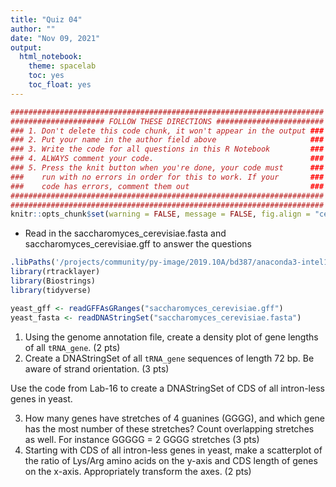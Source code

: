 ```yaml
---
title: "Quiz 04"
author: ""
date: "Nov 09, 2021"
output: 
  html_notebook:
    theme: spacelab
    toc: yes
    toc_float: yes
---
```


<style type="text/css">
.main-container {
  max-width: 1300px;
  margin-left: auto;
  margin-right: auto;
}
</style>

```r
######################################################################
##################### FOLLOW THESE DIRECTIONS ########################
### 1. Don't delete this code chunk, it won't appear in the output ###
### 2. Put your name in the author field above                     ###
### 3. Write the code for all questions in this R Notebook         ###
### 4. ALWAYS comment your code.                                   ###
### 5. Press the knit button when you're done, your code must      ###
###    run with no errors in order for this to work. If your       ###
###    code has errors, comment them out                           ###
######################################################################
######################################################################
knitr::opts_chunk$set(warning = FALSE, message = FALSE, fig.align = "center", tidy = FALSE, max.print = 20)
```

- Read in the saccharomyces_cerevisiae.fasta and saccharomyces_cerevisiae.gff to answer the questions 
```r
.libPaths('/projects/community/py-image/2019.10A/bd387/anaconda3-intel17/envs/shahclass/lib/R/library')
library(rtracklayer)
library(Biostrings)
library(tidyverse)

yeast_gff <- readGFFAsGRanges("saccharomyces_cerevisiae.gff")
yeast_fasta <- readDNAStringSet("saccharomyces_cerevisiae.fasta")
```

1. Using the genome annotation file, create a density plot of gene lengths of all `tRNA_gene`. (2 pts)
2. Create a DNAStringSet of all `tRNA_gene` sequences of length 72 bp. Be aware of strand orientation. (3 pts)

Use the code from Lab-16 to create a DNAStringSet of CDS of all intron-less genes in yeast.

3. How many genes have stretches of 4 guanines (GGGG), and which gene has the most number of these stretches? Count overlapping stretches as well. For instance GGGGG = 2 GGGG stretches (3 pts)
4. Starting with CDS of all intron-less genes in yeast, make a scatterplot of the ratio of Lys/Arg amino acids on the y-axis and CDS length of genes on the x-axis. Appropriately transform the axes. (2 pts)

